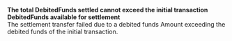  
<Card title="003010" href="/development-resources/errors/codes/003010">  

 **The total DebitedFunds settled cannot exceed the initial transaction DebitedFunds available for settlement**  
 The settlement transfer failed due to a debited funds Amount exceeding the debited funds of the initial transaction.  

</Card>